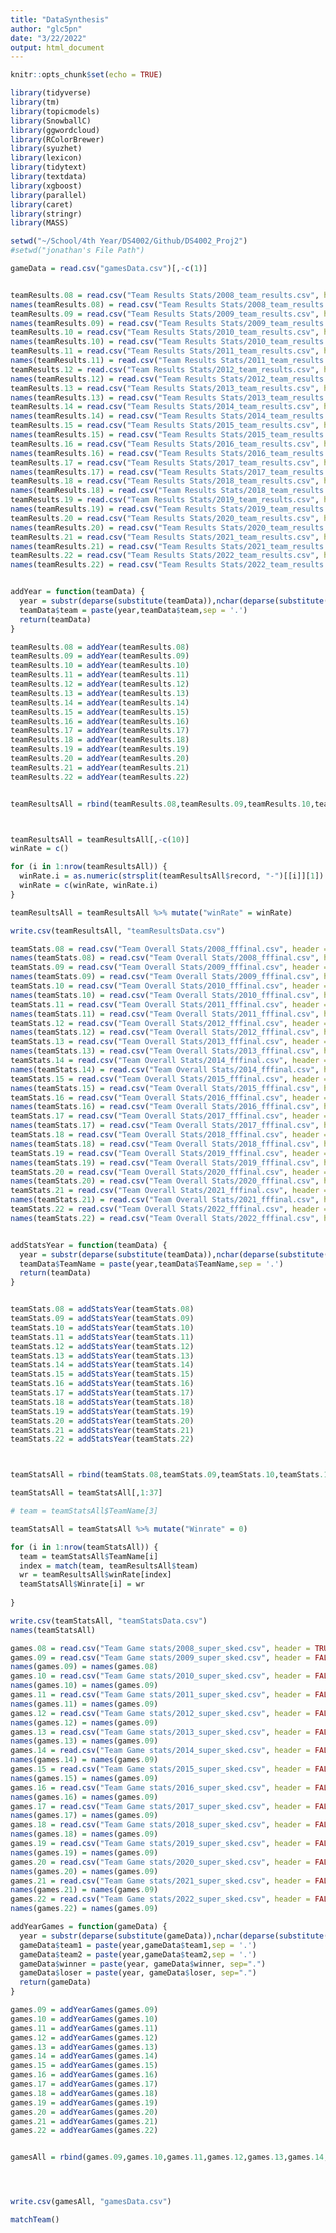 ```yaml
---
title: "DataSynthesis"
author: "glc5pn"
date: "3/22/2022"
output: html_document
---
```


```r
knitr::opts_chunk$set(echo = TRUE)

library(tidyverse)
library(tm)
library(topicmodels)
library(SnowballC)
library(ggwordcloud)
library(RColorBrewer)
library(syuzhet)
library(lexicon)
library(tidytext)
library(textdata)
library(xgboost)
library(parallel)
library(caret)
library(stringr)
library(MASS)

setwd("~/School/4th Year/DS4002/Github/DS4002_Proj2")
#setwd("jonathan's File Path")
```


```r
gameData = read.csv("gamesData.csv")[,-c(1)]


teamResults.08 = read.csv("Team Results Stats/2008_team_results.csv", header = FALSE)[-c(1),]
names(teamResults.08) = read.csv("Team Results Stats/2008_team_results.csv", header = FALSE)[1,]
teamResults.09 = read.csv("Team Results Stats/2009_team_results.csv", header = FALSE)[-c(1),]
names(teamResults.09) = read.csv("Team Results Stats/2009_team_results.csv", header = FALSE)[1,]
teamResults.10 = read.csv("Team Results Stats/2010_team_results.csv", header = FALSE)[-c(1),]
names(teamResults.10) = read.csv("Team Results Stats/2010_team_results.csv", header = FALSE)[1,]
teamResults.11 = read.csv("Team Results Stats/2011_team_results.csv", header = FALSE)[-c(1),]
names(teamResults.11) = read.csv("Team Results Stats/2011_team_results.csv", header = FALSE)[1,]
teamResults.12 = read.csv("Team Results Stats/2012_team_results.csv", header = FALSE)[-c(1),]
names(teamResults.12) = read.csv("Team Results Stats/2012_team_results.csv", header = FALSE)[1,]
teamResults.13 = read.csv("Team Results Stats/2013_team_results.csv", header = FALSE)[-c(1),]
names(teamResults.13) = read.csv("Team Results Stats/2013_team_results.csv", header = FALSE)[1,]
teamResults.14 = read.csv("Team Results Stats/2014_team_results.csv", header = FALSE)[-c(1),]
names(teamResults.14) = read.csv("Team Results Stats/2014_team_results.csv", header = FALSE)[1,]
teamResults.15 = read.csv("Team Results Stats/2015_team_results.csv", header = FALSE)[-c(1),]
names(teamResults.15) = read.csv("Team Results Stats/2015_team_results.csv", header = FALSE)[1,]
teamResults.16 = read.csv("Team Results Stats/2016_team_results.csv", header = FALSE)[-c(1),]
names(teamResults.16) = read.csv("Team Results Stats/2016_team_results.csv", header = FALSE)[1,]
teamResults.17 = read.csv("Team Results Stats/2017_team_results.csv", header = FALSE)[-c(1),]
names(teamResults.17) = read.csv("Team Results Stats/2017_team_results.csv", header = FALSE)[1,]
teamResults.18 = read.csv("Team Results Stats/2018_team_results.csv", header = FALSE)[-c(1),]
names(teamResults.18) = read.csv("Team Results Stats/2018_team_results.csv", header = FALSE)[1,]
teamResults.19 = read.csv("Team Results Stats/2019_team_results.csv", header = FALSE)[-c(1),]
names(teamResults.19) = read.csv("Team Results Stats/2019_team_results.csv", header = FALSE)[1,]
teamResults.20 = read.csv("Team Results Stats/2020_team_results.csv", header = FALSE)[-c(1),]
names(teamResults.20) = read.csv("Team Results Stats/2020_team_results.csv", header = FALSE)[1,]
teamResults.21 = read.csv("Team Results Stats/2021_team_results.csv", header = FALSE)[-c(1),]
names(teamResults.21) = read.csv("Team Results Stats/2021_team_results.csv", header = FALSE)[1,]
teamResults.22 = read.csv("Team Results Stats/2022_team_results.csv", header = FALSE)[-c(1),]
names(teamResults.22) = read.csv("Team Results Stats/2022_team_results.csv", header = FALSE)[1,]


addYear = function(teamData) {
  year = substr(deparse(substitute(teamData)),nchar(deparse(substitute(teamData)))-1,nchar(deparse(substitute(teamData))))
  teamData$team = paste(year,teamData$team,sep = '.')
  return(teamData)
}

teamResults.08 = addYear(teamResults.08)
teamResults.09 = addYear(teamResults.09)
teamResults.10 = addYear(teamResults.10)
teamResults.11 = addYear(teamResults.11)
teamResults.12 = addYear(teamResults.12)
teamResults.13 = addYear(teamResults.13)
teamResults.14 = addYear(teamResults.14)
teamResults.15 = addYear(teamResults.15)
teamResults.16 = addYear(teamResults.16)
teamResults.17 = addYear(teamResults.17)
teamResults.18 = addYear(teamResults.18)
teamResults.19 = addYear(teamResults.19)
teamResults.20 = addYear(teamResults.20)
teamResults.21 = addYear(teamResults.21)
teamResults.22 = addYear(teamResults.22)


teamResultsAll = rbind(teamResults.08,teamResults.09,teamResults.10,teamResults.11,teamResults.12,teamResults.13,teamResults.14,teamResults.15,teamResults.16,teamResults.17,teamResults.18,teamResults.19,teamResults.20,teamResults.21,teamResults.22)



teamResultsAll = teamResultsAll[,-c(10)]
winRate = c()

for (i in 1:nrow(teamResultsAll)) {
  winRate.i = as.numeric(strsplit(teamResultsAll$record, "-")[[i]][1]) / (as.numeric(strsplit(teamResultsAll$record, "-")[[i]][2]) + as.numeric(strsplit(teamResultsAll$record, "-")[[i]][1]))
  winRate = c(winRate, winRate.i)
}

teamResultsAll = teamResultsAll %>% mutate("winRate" = winRate)

write.csv(teamResultsAll, "teamResultsData.csv")
```




```r
teamStats.08 = read.csv("Team Overall Stats/2008_fffinal.csv", header = FALSE)[-c(1),]
names(teamStats.08) = read.csv("Team Overall Stats/2008_fffinal.csv", header = FALSE)[1,]
teamStats.09 = read.csv("Team Overall Stats/2009_fffinal.csv", header = FALSE)[-c(1),]
names(teamStats.09) = read.csv("Team Overall Stats/2009_fffinal.csv", header = FALSE)[1,]
teamStats.10 = read.csv("Team Overall Stats/2010_fffinal.csv", header = FALSE)[-c(1),]
names(teamStats.10) = read.csv("Team Overall Stats/2010_fffinal.csv", header = FALSE)[1,]
teamStats.11 = read.csv("Team Overall Stats/2011_fffinal.csv", header = FALSE)[-c(1),]
names(teamStats.11) = read.csv("Team Overall Stats/2011_fffinal.csv", header = FALSE)[1,]
teamStats.12 = read.csv("Team Overall Stats/2012_fffinal.csv", header = FALSE)[-c(1),]
names(teamStats.12) = read.csv("Team Overall Stats/2012_fffinal.csv", header = FALSE)[1,]
teamStats.13 = read.csv("Team Overall Stats/2013_fffinal.csv", header = FALSE)[-c(1),]
names(teamStats.13) = read.csv("Team Overall Stats/2013_fffinal.csv", header = FALSE)[1,]
teamStats.14 = read.csv("Team Overall Stats/2014_fffinal.csv", header = FALSE)[-c(1),]
names(teamStats.14) = read.csv("Team Overall Stats/2014_fffinal.csv", header = FALSE)[1,]
teamStats.15 = read.csv("Team Overall Stats/2015_fffinal.csv", header = FALSE)[-c(1),]
names(teamStats.15) = read.csv("Team Overall Stats/2015_fffinal.csv", header = FALSE)[1,]
teamStats.16 = read.csv("Team Overall Stats/2016_fffinal.csv", header = FALSE)[-c(1),]
names(teamStats.16) = read.csv("Team Overall Stats/2016_fffinal.csv", header = FALSE)[1,]
teamStats.17 = read.csv("Team Overall Stats/2017_fffinal.csv", header = FALSE)[-c(1),]
names(teamStats.17) = read.csv("Team Overall Stats/2017_fffinal.csv", header = FALSE)[1,]
teamStats.18 = read.csv("Team Overall Stats/2018_fffinal.csv", header = FALSE)[-c(1),]
names(teamStats.18) = read.csv("Team Overall Stats/2018_fffinal.csv", header = FALSE)[1,]
teamStats.19 = read.csv("Team Overall Stats/2019_fffinal.csv", header = FALSE)[-c(1),]
names(teamStats.19) = read.csv("Team Overall Stats/2019_fffinal.csv", header = FALSE)[1,]
teamStats.20 = read.csv("Team Overall Stats/2020_fffinal.csv", header = FALSE)[-c(1),]
names(teamStats.20) = read.csv("Team Overall Stats/2020_fffinal.csv", header = FALSE)[1,]
teamStats.21 = read.csv("Team Overall Stats/2021_fffinal.csv", header = FALSE)[-c(1),]
names(teamStats.21) = read.csv("Team Overall Stats/2021_fffinal.csv", header = FALSE)[1,]
teamStats.22 = read.csv("Team Overall Stats/2022_fffinal.csv", header = FALSE)[-c(1),]
names(teamStats.22) = read.csv("Team Overall Stats/2022_fffinal.csv", header = FALSE)[1,]


addStatsYear = function(teamData) {
  year = substr(deparse(substitute(teamData)),nchar(deparse(substitute(teamData)))-1,nchar(deparse(substitute(teamData))))
  teamData$TeamName = paste(year,teamData$TeamName,sep = '.')
  return(teamData)
}


teamStats.08 = addStatsYear(teamStats.08)
teamStats.09 = addStatsYear(teamStats.09)
teamStats.10 = addStatsYear(teamStats.10)
teamStats.11 = addStatsYear(teamStats.11)
teamStats.12 = addStatsYear(teamStats.12)
teamStats.13 = addStatsYear(teamStats.13)
teamStats.14 = addStatsYear(teamStats.14)
teamStats.15 = addStatsYear(teamStats.15)
teamStats.16 = addStatsYear(teamStats.16)
teamStats.17 = addStatsYear(teamStats.17)
teamStats.18 = addStatsYear(teamStats.18)
teamStats.19 = addStatsYear(teamStats.19)
teamStats.20 = addStatsYear(teamStats.20)
teamStats.21 = addStatsYear(teamStats.21)
teamStats.22 = addStatsYear(teamStats.22)



teamStatsAll = rbind(teamStats.08,teamStats.09,teamStats.10,teamStats.11,teamStats.12,teamStats.13,teamStats.14,teamStats.15,teamStats.16,teamStats.17,teamStats.18,teamStats.19,teamStats.20,teamStats.21,teamStats.22)

teamStatsAll = teamStatsAll[,1:37]

# team = teamStatsAll$TeamName[3]

teamStatsAll = teamStatsAll %>% mutate("Winrate" = 0)

for (i in 1:nrow(teamStatsAll)) {
  team = teamStatsAll$TeamName[i]
  index = match(team, teamResultsAll$team)
  wr = teamResultsAll$winRate[index]
  teamStatsAll$Winrate[i] = wr
  
}

write.csv(teamStatsAll, "teamStatsData.csv")
names(teamStatsAll)
```


```r
games.08 = read.csv("Team Game stats/2008_super_sked.csv", header = TRUE)
games.09 = read.csv("Team Game stats/2009_super_sked.csv", header = FALSE)
names(games.09) = names(games.08)
games.10 = read.csv("Team Game stats/2010_super_sked.csv", header = FALSE)
names(games.10) = names(games.09)
games.11 = read.csv("Team Game stats/2011_super_sked.csv", header = FALSE)
names(games.11) = names(games.09)
games.12 = read.csv("Team Game stats/2012_super_sked.csv", header = FALSE)
names(games.12) = names(games.09)
games.13 = read.csv("Team Game stats/2013_super_sked.csv", header = FALSE)
names(games.13) = names(games.09)
games.14 = read.csv("Team Game stats/2014_super_sked.csv", header = FALSE)
names(games.14) = names(games.09)
games.15 = read.csv("Team Game stats/2015_super_sked.csv", header = FALSE)
names(games.15) = names(games.09)
games.16 = read.csv("Team Game stats/2016_super_sked.csv", header = FALSE)
names(games.16) = names(games.09)
games.17 = read.csv("Team Game stats/2017_super_sked.csv", header = FALSE)
names(games.17) = names(games.09)
games.18 = read.csv("Team Game stats/2018_super_sked.csv", header = FALSE)
names(games.18) = names(games.09)
games.19 = read.csv("Team Game stats/2019_super_sked.csv", header = FALSE)
names(games.19) = names(games.09)
games.20 = read.csv("Team Game stats/2020_super_sked.csv", header = FALSE)
names(games.20) = names(games.09)
games.21 = read.csv("Team Game stats/2021_super_sked.csv", header = FALSE)
names(games.21) = names(games.09)
games.22 = read.csv("Team Game stats/2022_super_sked.csv", header = FALSE)
names(games.22) = names(games.09)

addYearGames = function(gameData) {
  year = substr(deparse(substitute(gameData)),nchar(deparse(substitute(gameData)))-1,nchar(deparse(substitute(gameData))))
  gameData$team1 = paste(year,gameData$team1,sep = '.')
  gameData$team2 = paste(year,gameData$team2,sep = '.')
  gameData$winner = paste(year, gameData$winner, sep=".")
  gameData$loser = paste(year, gameData$loser, sep=".")
  return(gameData)
}

games.09 = addYearGames(games.09)
games.10 = addYearGames(games.10)
games.11 = addYearGames(games.11)
games.12 = addYearGames(games.12)
games.13 = addYearGames(games.13)
games.14 = addYearGames(games.14)
games.15 = addYearGames(games.15)
games.16 = addYearGames(games.16)
games.17 = addYearGames(games.17)
games.18 = addYearGames(games.18)
games.19 = addYearGames(games.19)
games.20 = addYearGames(games.20)
games.21 = addYearGames(games.21)
games.22 = addYearGames(games.22)


gamesAll = rbind(games.09,games.10,games.11,games.12,games.13,games.14,games.15,games.16,games.17,games.18,games.19,games.20,games.21,games.22)




write.csv(gamesAll, "gamesData.csv")
```



```r

matchTeam()

```




